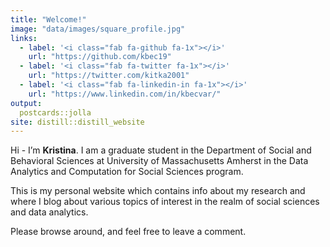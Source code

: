 ```yaml
---
title: "Welcome!"
image: "data/images/square_profile.jpg"
links:
  - label: '<i class="fab fa-github fa-1x"></i>'
    url: "https://github.com/kbec19"
  - label: '<i class="fab fa-twitter fa-1x"></i>'
    url: "https://twitter.com/kitka2001"
  - label: '<i class="fab fa-linkedin-in fa-1x"></i>'
    url: "https://www.linkedin.com/in/kbecvar/"
output:
  postcards::jolla
site: distill::distill_website  
---
```


Hi - I’m **Kristina**. I am a graduate student 
in the Department of Social and Behavioral Sciences at University of Massachusetts Amherst
in the Data Analytics and Computation for Social Sciences program.


This is my personal website which contains info about my research and where I
blog about various topics of interest in the realm of social sciences and data analytics.

Please browse around, and feel free to leave a comment.